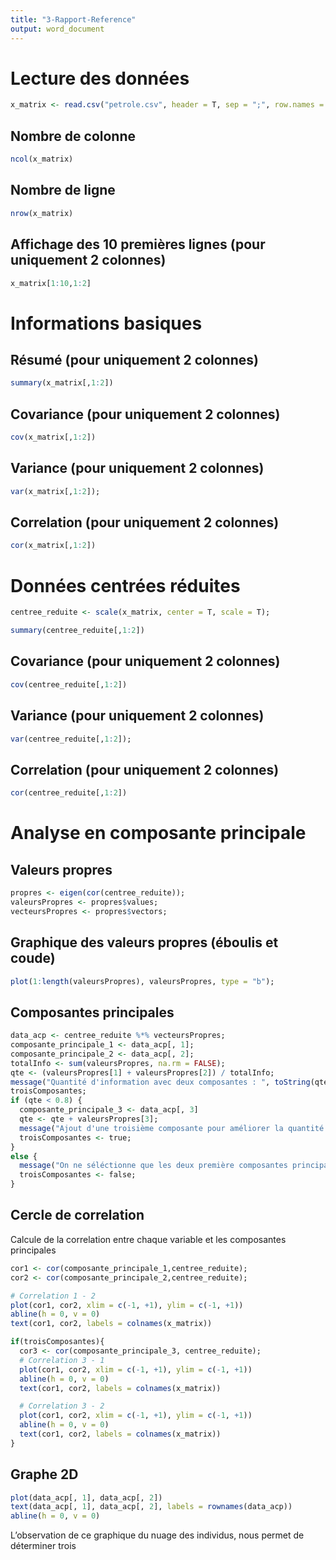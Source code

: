 ```yaml
---
title: "3-Rapport-Reference"
output: word_document
---
```


# Lecture des données
```r
x_matrix <- read.csv("petrole.csv", header = T, sep = ";", row.names = 1)
```
## Nombre de colonne
```r
ncol(x_matrix)
```
## Nombre de ligne
```r
nrow(x_matrix)
```
## Affichage des 10 premières lignes (pour uniquement 2 colonnes)

```r
x_matrix[1:10,1:2]
```

# Informations basiques
## Résumé (pour uniquement 2 colonnes)
```r
summary(x_matrix[,1:2])
```
## Covariance (pour uniquement 2 colonnes)
```r
cov(x_matrix[,1:2])
```

## Variance (pour uniquement 2 colonnes)
```r
var(x_matrix[,1:2]);
```

## Correlation (pour uniquement 2 colonnes)
```r
cor(x_matrix[,1:2])
```

# Données centrées réduites

```r
centree_reduite <- scale(x_matrix, center = T, scale = T);
```

```r
summary(centree_reduite[,1:2])
```
## Covariance (pour uniquement 2 colonnes)
```r
cov(centree_reduite[,1:2])
```

## Variance (pour uniquement 2 colonnes)
```r
var(centree_reduite[,1:2]);
```

## Correlation (pour uniquement 2 colonnes)
```r
cor(centree_reduite[,1:2])
```

# Analyse en composante principale

## Valeurs propres
```r
propres <- eigen(cor(centree_reduite));
valeursPropres <- propres$values;
vecteursPropres <- propres$vectors;
```

## Graphique des valeurs propres (éboulis et coude)
```r
plot(1:length(valeursPropres), valeursPropres, type = "b");
```

## Composantes principales
```r
data_acp <- centree_reduite %*% vecteursPropres;
composante_principale_1 <- data_acp[, 1];
composante_principale_2 <- data_acp[, 2];
totalInfo <- sum(valeursPropres, na.rm = FALSE);
qte <- (valeursPropres[1] + valeursPropres[2]) / totalInfo;
message("Quantité d'information avec deux composantes : ", toString(qte * 100),"%");
troisComposantes;
if (qte < 0.8) {
  composante_principale_3 <- data_acp[, 3]
  qte <- qte + valeursPropres[3];
  message("Ajout d'une troisième composante pour améliorer la quantité d'information : ", toString(qte))
  troisComposantes <- true;
}
else {
  message("On ne séléctionne que les deux première composantes principales car elles contiennent à elles seules plus de 80% des informations");
  troisComposantes <- false;
}


```

## Cercle de correlation
Calcule de la correlation entre chaque variable et les composantes principales
```r
cor1 <- cor(composante_principale_1,centree_reduite);
cor2 <- cor(composante_principale_2,centree_reduite);

# Correlation 1 - 2
plot(cor1, cor2, xlim = c(-1, +1), ylim = c(-1, +1))
abline(h = 0, v = 0)
text(cor1, cor2, labels = colnames(x_matrix))

if(troisComposantes){
  cor3 <- cor(composante_principale_3, centree_reduite);
  # Correlation 3 - 1
  plot(cor1, cor2, xlim = c(-1, +1), ylim = c(-1, +1))
  abline(h = 0, v = 0)
  text(cor1, cor2, labels = colnames(x_matrix))

  # Correlation 3 - 2
  plot(cor1, cor2, xlim = c(-1, +1), ylim = c(-1, +1))
  abline(h = 0, v = 0)
  text(cor1, cor2, labels = colnames(x_matrix))
}

```


## Graphe 2D
```r
plot(data_acp[, 1], data_acp[, 2])
text(data_acp[, 1], data_acp[, 2], labels = rownames(data_acp))
abline(h = 0, v = 0)
```
L'observation de ce graphique du nuage des individus, nous permet de déterminer trois